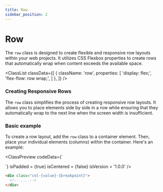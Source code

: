 ```yaml
---
title: Row
sidebar_position: 2
---
```



# Row

The `row` class is designed to create flexible and responsive row layouts within your web projects. It utilizes CSS Flexbox properties to create rows that automatically wrap when content exceeds the available space.

<ClassList
  classData={[
    {
      className: 'row',
      properties: [
        'display: flex;',
        'flex-flow: row wrap;',
      ]
    },
  ]}
/>

### Creating Responsive Rows

The `row` class simplifies the process of creating responsive row layouts. It allows you to place elements side by side in a row while ensuring that they automatically wrap to the next line when the screen width is insufficient.

### Basic example

To create a row layout, add the `row` class to a container element. Then, place your individual elements (columns) within the container. Here's an example:

<ClassPreview
  codeData={`
    
  `}
  isPadded = {true}
  isCentered = {false}
  isVersion = '1.0.0'
/>

```html
<div class="col-{value}-{breakpoint}">
  <!-- ... -->
</div>
```
